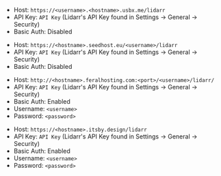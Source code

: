 
<Tabs>

<TabItem value="ultra-lidarr" label="Ultra.cc">

- Host: `https://<username>.<hostname>.usbx.me/lidarr`
- API Key: `API Key` (Lidarr's API Key found in Settings -> General -> Security) 
- Basic Auth: Disabled

</TabItem>

<TabItem value="seedhost-lidarr" label="Seedhost.eu">

- Host: `https://<hostname>.seedhost.eu/<username>/lidarr`
- API Key: `API Key` (Lidarr's API Key found in Settings -> General -> Security) 
- Basic Auth: Disabled

</TabItem>

<TabItem value="feralhosting-lidarr" label="Feralhosting">

- Host: `http://<hostname>.feralhosting.com:<port>/<username>/lidarr/`
- API Key: `API Key` (Lidarr's API Key found in Settings -> General -> Security) 
- Basic Auth: Enabled
- Username: `<username>`
- Password: `<password>`

</TabItem>

<TabItem value="hbd-lidarr" label="Hostingby.design">

- Host: `https://<hostname>.itsby.design/lidarr`
- API Key: `API Key` (Lidarr's API Key found in Settings -> General -> Security) 
- Basic Auth: Enabled
- Username: `<username>`
- Password: `<password>`

</TabItem>

</Tabs>

